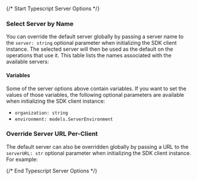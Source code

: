{/* Start Typescript Server Options */}


### Select Server by Name

You can override the default server globally by passing a server name to the `server: string` optional parameter when initializing the SDK client instance. The selected server will then be used as the default on the operations that use it. This table lists the names associated with the available servers:




#### Variables

Some of the server options above contain variables. If you want to set the values of those variables, the following optional parameters are available when initializing the SDK client instance:
 * `organization: string`
 * `environment: models.ServerEnvironment`

### Override Server URL Per-Client

The default server can also be overridden globally by passing a URL to the `serverURL: str` optional parameter when initializing the SDK client instance. For example:

{/* End Typescript Server Options */}
